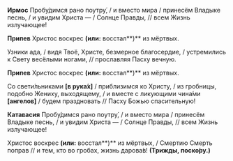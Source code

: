 **Ирмос** Пробу́димся рано поутру́, / и вместо мира / принесём Владыке песнь, / и увидим Христа — / Солнце Правды, // всем Жизнь излучающее!

**Припев** Христос воскрес **(или:** восстал**)** из мёртвых.

Узники ада, / видя Твоё, Христе, безмерное благосердие, / устремились к Свету весёлыми ногами, // прославляя Пасху вечную.

**Припев** Христос воскрес **(или:** восстал**)** из мёртвых.

Со свети́льниками **[**в рука́х**]** / приблизимся ко Христу, / из гробницы, подобно Жениху, выходящему, / и вместе с ликующими чина́ми **[**ангелов**]** / будем праздновать // Пасху Божью спасительную!

**Катавасия** Пробу́димся рано поутру́, / и вместо мира / принесём Владыке песнь, / и увидим Христа — / Солнце Правды, // всем Жизнь излучающее!

Христос воскрес **(или:** восстал**)** из мёртвых, / Смертию Смерть поправ // и тем, кто во гробах, жизнь дарова́в! **(Трижды, поско́ру.)**
